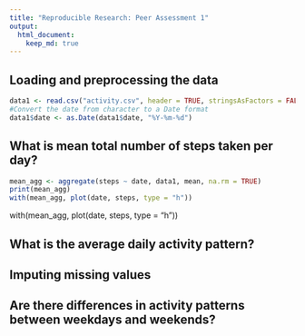```yaml
---
title: "Reproducible Research: Peer Assessment 1"
output: 
  html_document:
    keep_md: true
---
```



## Loading and preprocessing the data

```r
data1 <- read.csv("activity.csv", header = TRUE, stringsAsFactors = FALSE)
#Convert the date from character to a Date format
data1$date <- as.Date(data1$date, "%Y-%m-%d")

```
## What is mean total number of steps taken per day?
```r
mean_agg <- aggregate(steps ~ date, data1, mean, na.rm = TRUE)
print(mean_agg)
with(mean_agg, plot(date, steps, type = "h"))

```
with(mean_agg, plot(date, steps, type = "h"))


## What is the average daily activity pattern?



## Imputing missing values



## Are there differences in activity patterns between weekdays and weekends?
